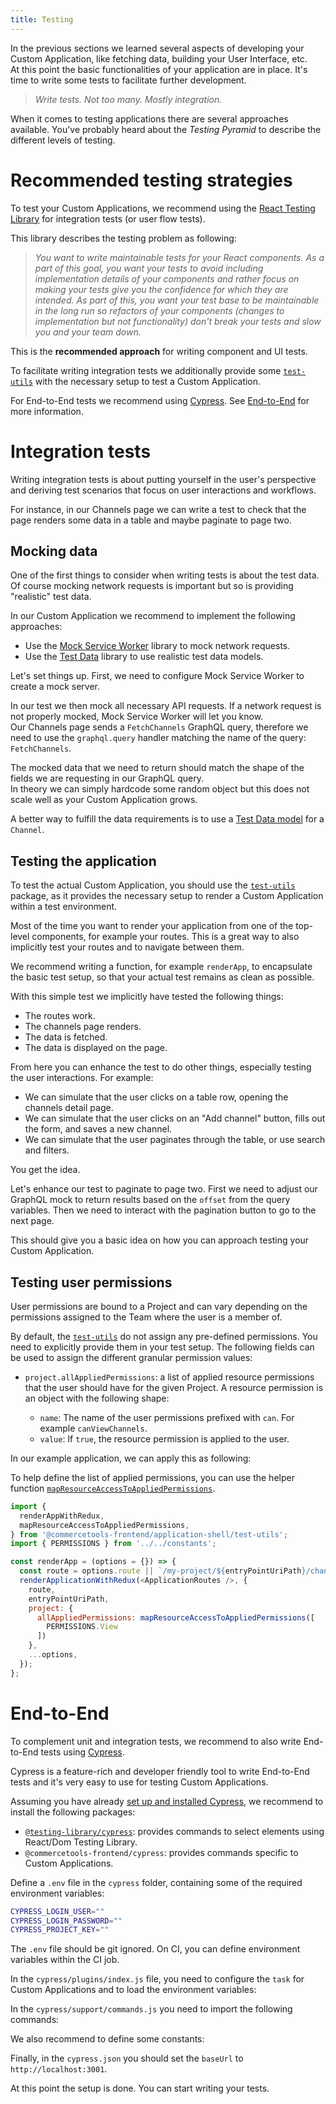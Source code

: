 ```yaml
---
title: Testing
---
```


In the previous sections we learned several aspects of developing your Custom Application, like fetching data, building your User Interface, etc.<br />
At this point the basic functionalities of your application are in place. It's time to write some tests to facilitate further development.

> _Write tests. Not too many. Mostly integration._

When it comes to testing applications there are several approaches available. You've probably heard about the _Testing Pyramid_ to describe the different levels of testing.

# Recommended testing strategies

To test your Custom Applications, we recommend using the [React Testing Library](https://github.com/testing-library/react-testing-library) for integration tests (or user flow tests).

This library describes the testing problem as following:

> _You want to write maintainable tests for your React components. As a part of this goal, you want your tests to avoid including implementation details of your components and rather focus on making your tests give you the confidence for which they are intended. As part of this, you want your test base to be maintainable in the long run so refactors of your components (changes to implementation but not functionality) don't break your tests and slow you and your team down._

This is the **recommended approach** for writing component and UI tests.

To facilitate writing integration tests we additionally provide some [`test-utils`](/api-reference/commercetools-frontend-application-shell#test-utils) with the necessary setup to test a Custom Application.

For End-to-End tests we recommend using [Cypress](https://www.cypress.io/). See [End-to-End](#end-to-end) for more information.

# Integration tests

Writing integration tests is about putting yourself in the user's perspective and deriving test scenarios that focus on user interactions and workflows.

For instance, in our Channels page we can write a test to check that the page renders some data in a table and maybe paginate to page two.

## Mocking data

One of the first things to consider when writing tests is about the test data. Of course mocking network requests is important but so is providing "realistic" test data.

In our Custom Application we recommend to implement the following approaches:

* Use the [Mock Service Worker](https://mswjs.io/) library to mock network requests.
* Use the [Test Data](https://github.com/commercetools/test-data) library to use realistic test data models.

Let's set things up. First, we need to configure Mock Service Worker to create a mock server.

<MultiCodeExample title='channels.spec'>
  <CodeExample path="development/testing/configure-mock-service-worker.jsx" />
  <CodeExample path="development/testing/configure-mock-service-worker.tsx" />
</MultiCodeExample>

In our test we then mock all necessary API requests. If a network request is not properly mocked, Mock Service Worker will let you know.<br />
Our Channels page sends a `FetchChannels` GraphQL query, therefore we need to use the `graphql.query` handler matching the name of the query: `FetchChannels`.

<MultiCodeExample title='channels.spec'>
  <CodeExample path="development/testing/mock-api-request.jsx" />
  <CodeExample path="development/testing/mock-api-request.tsx" />
</MultiCodeExample>

The mocked data that we need to return should match the shape of the fields we are requesting in our GraphQL query.<br />
In theory we can simply hardcode some random object but this does not scale well as your Custom Application grows.

A better way to fulfill the data requirements is to use a [Test Data model](https://github.com/commercetools/test-data) for a `Channel`.

<MultiCodeExample title='channels.spec'>
  <CodeExample path="development/testing/use-test-data-model.jsx"  highlightLines={[2-3,8-9,13,14,15,16,17,18,19,20,21]} />
  <CodeExample path="development/testing/use-test-data-model.tsx"  highlightLines={[2,3,8,9,13,14,15,16,17,18,19,20,21]} />
</MultiCodeExample>

## Testing the application

To test the actual Custom Application, you should use the [`test-utils`](/api-reference/commercetools-frontend-application-shell#test-utils) package, as it provides the necessary setup to render a Custom Application within a test environment.

Most of the time you want to render your application from one of the top-level components, for example your routes. This is a great way to also implicitly test your routes and to navigate between them.

We recommend writing a function, for example `renderApp`, to encapsulate the basic test setup, so that your actual test remains as clean as possible.

<MultiCodeExample title='channels.spec'>
  <CodeExample path="development/testing/use-test-utils.jsx" />
  <CodeExample path="development/testing/use-test-utils.tsx" />
</MultiCodeExample>

With this simple test we implicitly have tested the following things:

* The routes work.
* The channels page renders.
* The data is fetched.
* The data is displayed on the page.

From here you can enhance the test to do other things, especially testing the user interactions. For example:

* We can simulate that the user clicks on a table row, opening the channels detail page.
* We can simulate that the user clicks on an "Add channel" button, fills out the form, and saves a new channel.
* We can simulate that the user paginates through the table, or use search and filters.

You get the idea.

Let's enhance our test to paginate to page two. First we need to adjust our GraphQL mock to return results based on the `offset` from the query variables. Then we need to interact with the pagination button to go to the next page.

<MultiCodeExample title='channels.spec'>
  <CodeExample path="development/testing/pagination-and-button-interaction.jsx" highlightLines={[1,5,6,7,14,30,31,34,37,38]} />
  <CodeExample path="development/testing/pagination-and-button-interaction.tsx" highlightLines={[1,5,6,7,14,30,31,34,37,38]} />
</MultiCodeExample>

This should give you a basic idea on how you can approach testing your Custom Application.

## Testing user permissions

User permissions are bound to a Project and can vary depending on the permissions assigned to the Team where the user is a member of.

By default, the [`test-utils`](/api-reference/commercetools-frontend-application-shell#test-utils) do not assign any pre-defined permissions. You need to explicitly provide them in your test setup. The following fields can be used to assign the different granular permission values:

* `project.allAppliedPermissions`: a list of applied resource permissions that the user should have for the given Project. A resource permission is an object with the following shape:

  * `name`: The name of the user permissions prefixed with `can`. For example `canViewChannels`.
  * `value`: If `true`, the resource permission is applied to the user.

In our example application, we can apply this as following:

<MultiCodeExample title='channels.spec'>
  <CodeExample path="development/testing/user-permissions.jsx" highlightLines={[10,11,12,13,14,15,16,17]} />
  <CodeExample path="development/testing/user-permissions.tsx" highlightLines={[10,11,12,13,14,15,16,17]} />
</MultiCodeExample>

To help define the list of applied permissions, you can use the helper function [`mapResourceAccessToAppliedPermissions`](/api-reference/commercetools-frontend-application-shell#mapresourceaccesstoappliedpermissions).


```js title="channels.spec.js" highlightLines="3,5,13-15"
import {
  renderAppWithRedux,
  mapResourceAccessToAppliedPermissions,
} from '@commercetools-frontend/application-shell/test-utils';
import { PERMISSIONS } from '../../constants';

const renderApp = (options = {}) => {
  const route = options.route || `/my-project/${entryPointUriPath}/channels`;
  renderApplicationWithRedux(<ApplicationRoutes />, {
    route,
    entryPointUriPath,
    project: {
      allAppliedPermissions: mapResourceAccessToAppliedPermissions([
        PERMISSIONS.View
      ])
    },
    ...options,
  });
};
```

<MultiCodeExample title='channels.spec'>
  <CodeExample path="development/testing/define-applied-permissions-list.jsx" highlightLines={[3,5,13,14,15]} />
  <CodeExample path="development/testing/define-applied-permissions-list.tsx" highlightLines={[3,6,14,15,16]} />
</MultiCodeExample>

# End-to-End

To complement unit and integration tests, we recommend to also write End-to-End tests using [Cypress](https://www.cypress.io/).

Cypress is a feature-rich and developer friendly tool to write End-to-End tests and it's very easy to use for testing Custom Applications.

Assuming you have already [set up and installed Cypress](https://docs.cypress.io/guides/getting-started/installing-cypress), we recommend to install the following packages:

* [`@testing-library/cypress`](https://testing-library.com/docs/cypress-testing-library/intro/): provides commands to select elements using React/Dom Testing Library.
* `@commercetools-frontend/cypress`: provides commands specific to Custom Applications.

Define a `.env` file in the `cypress` folder, containing some of the required environment variables:

```bash title="cypress/.env"
CYPRESS_LOGIN_USER=""
CYPRESS_LOGIN_PASSWORD=""
CYPRESS_PROJECT_KEY=""
```

<Info>

The `.env` file should be git ignored. On CI, you can define environment variables within the CI job.

</Info>

In the `cypress/plugins/index.js` file, you need to configure the `task` for Custom Applications and to load the environment variables:

<MultiCodeExample title='cypress/plugins/index'>
  <CodeExample path="development/testing/configure-cypress-plugin.jsx" />
  <CodeExample path="development/testing/configure-cypress-plugin.tsx" />
</MultiCodeExample>


In the `cypress/support/commands.js` you need to import the following commands:

<MultiCodeExample title='cypress/support/commands'>
  <CodeExample path="development/testing/cypress-support-commands.jsx" />
  <CodeExample path="development/testing/cypress-support-commands.tsx" />
</MultiCodeExample>

We also recommend to define some constants:

<MultiCodeExample title='cypress/support/constants'>
  <CodeExample path="development/testing/cypress-support-constants.jsx" />
  <CodeExample path="development/testing/cypress-support-constants.tsx" />
</MultiCodeExample>

Finally, in the `cypress.json` you should set the `baseUrl` to `http://localhost:3001`.

At this point the setup is done. You can start writing your tests.

<MultiCodeExample title='cypress/integration/channels'>
  <CodeExample path="development/testing/cypress-integration-channels.jsx" />
  <CodeExample path="development/testing/cypress-integration-channels.tsx" />
</MultiCodeExample>
